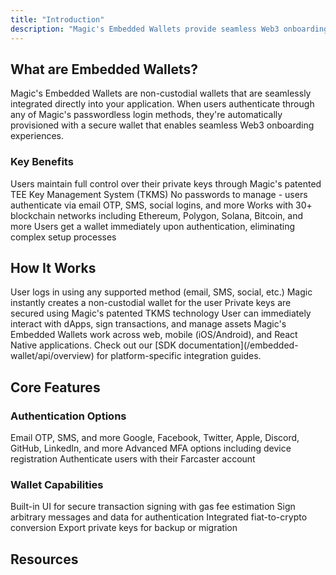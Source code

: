 ```yaml
---
title: "Introduction"
description: "Magic's Embedded Wallets provide seamless Web3 onboarding with non-custodial security, passwordless authentication, and multi-chain support."
---
```


## What are Embedded Wallets?

Magic's Embedded Wallets are non-custodial wallets that are seamlessly integrated directly into your application. When users authenticate through any of Magic's passwordless login methods, they're automatically provisioned with a secure wallet that enables seamless Web3 onboarding experiences.

### Key Benefits

<CardGroup cols={2}>
<Card title="Non-custodial Security" icon="shield-halved">
Users maintain full control over their private keys through Magic's patented TEE Key Management System (TKMS)
</Card>

<Card title="Passwordless Authentication" icon="key">
No passwords to manage - users authenticate via email OTP, SMS, social logins, and more
</Card>

<Card title="Multi-chain Support" icon="link">
Works with 30+ blockchain networks including Ethereum, Polygon, Solana, Bitcoin, and more
</Card>

<Card title="Instant Onboarding" icon="rocket">
Users get a wallet immediately upon authentication, eliminating complex setup processes
</Card>
</CardGroup>

## How It Works

<Steps>
<Step title="User Authentication" icon="user-check">
User logs in using any supported method (email, SMS, social, etc.)
</Step>

<Step title="Automatic Wallet Creation" icon="wallet">
Magic instantly creates a non-custodial wallet for the user
</Step>

<Step title="Key Management" icon="shield-halved">
Private keys are secured using Magic's patented TKMS technology
</Step>

<Step title="Web3 Ready" icon="rocket">
User can immediately interact with dApps, sign transactions, and manage assets
</Step>
</Steps>

<Tip>
Magic's Embedded Wallets work across web, mobile (iOS/Android), and React Native applications. Check out our [SDK documentation](/embedded-wallet/api/overview) for platform-specific integration guides.
</Tip>

## Core Features

### Authentication Options

<CardGroup cols={2}>
<Card title="Passwordless Login" icon="envelope">
Email OTP, SMS, and more
</Card>

<Card title="Social Logins" icon="users">
Google, Facebook, Twitter, Apple, Discord, GitHub, LinkedIn, and more
</Card>

<Card title="Multi-Factor Authentication" icon="shield-check">
Advanced MFA options including device registration
</Card>

<Card title="Farcaster Login" icon="tower-observation" href="/embedded-wallet/authentication/login/farcaster">
Authenticate users with their Farcaster account
</Card>
</CardGroup>

### Wallet Capabilities

<CardGroup cols={2}>
<Card title="Transaction Signing" icon="rotate">
Built-in UI for secure transaction signing with gas fee estimation
</Card>

<Card title="Personal Signatures" icon="circle-user">
Sign arbitrary messages and data for authentication
</Card>

<Card title="Fiat On-Ramps" icon="money-bill-wave">
Integrated fiat-to-crypto conversion
</Card>

<Card title="Key Export" icon="up-right-from-square">
Export private keys for backup or migration
</Card>
</CardGroup>

## Resources

<CardGroup cols={2}>
<Card title="Read Magic Guides" icon="book-open" href="https://magic.link/guides" />
<Card title="Video Tutorials" icon="youtube" href="https://www.youtube.com/@Magiclabs/videos" />
</CardGroup>
